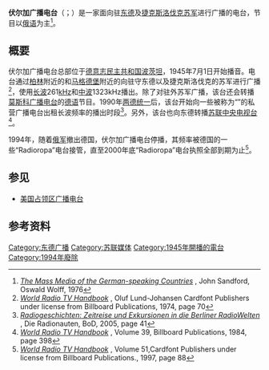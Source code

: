 {{广播电台
| 電臺名稱        = 伏尔加广播电台
| 英文名稱        = Radio Volga
| 原文名称        = {{lang|ru|Радио Волга}}<br />{{lang|de|Radio Wolga}}
| 電臺圖片檔案    = Radio Wolga QSL.jpg
| 電臺圖片尺寸    = 200px
| 電臺圖片名稱    =伏尔加广播电台于1994年签发的[[QSL卡|QSL卡]]正面图案
| 通称        = 
| 缩写        = 
| 所屬國家        = {{GDR}}<br />{{USSR}}/{{RUS}}
| 所屬國家或地區  = 
| 總部所在        = {{GDR}}[[波茨坦|波茨坦]]
| 播放地區        = {{GDR}}<br />{{CSK}}
| 開播日期      = 1945年7月1日
| 停播日期       = 1994年
| 電臺呼號        = 
| 类型        = 政治宣传
| 宗教        = 
| 主要语言        = [[俄语|俄语]]及少量[[德语|德语]]
| 使用频段        = 长波、中波
| 電臺口號        =
| 隶属            = 
| 擁有者          = [[苏军|苏联军方]]
| 持股者          =
| 董事长          =  
| 前電臺名稱      = 
| 被取代名稱      = 
| 前電臺呼號      = 
| 被取代呼號      = 
| 集團同類頻道    = 
| 重播服務電臺    = 
| 電臺官方網站    = 
| 備註            = 
| 無線廣播收聽地區01= 东德、捷克斯洛伐克
| 無線廣播頻道數01= LW 261kHz<br />AM 1323kHz
| 數位電視供應商01= 
| 數位電視頻道數01= 
| 衛星電視供應商01= 
| 衛星電視頻道數01= 
| 有線電視供應商01= 
| 有線電視頻道數01= 
| 收听时间01= 
| 收听频率01= 
| 衛星廣播供應商01= 
| 衛星廣播頻道數01= 
| 線上收聽網站01  = 
| 線上收聽網址01  = 
}}
'''伏尔加广播电台'''（{{lang-ru|Радио Волга}}；{{lang-de|Radio Wolga}}）是一家面向驻[[东德|东德]]及[[捷克斯洛伐克|捷克斯洛伐克]][[苏军|苏军]]进行广播的电台，节目以[[俄语|俄语]]为主<ref>[https://books.google.co.uk/books?id=djFiAAAAMAAJ&q=%22Radio+Volga%22+gdr&dq=%22Radio+Volga%22+gdr&hl=en&sa=X&ved=0ahUKEwio_4LD4KfLAhUHyRQKHTUBCigQ6AEIMDAA ''The Mass Media of the German-speaking Countries''] {{Wayback|url=https://books.google.co.uk/books?id=djFiAAAAMAAJ&q=%22Radio+Volga%22+gdr&dq=%22Radio+Volga%22+gdr&hl=en&sa=X&ved=0ahUKEwio_4LD4KfLAhUHyRQKHTUBCigQ6AEIMDAA |date=20200131154843 }}, John Sandford, Oswald Wolff, 1976</ref>。

==概要==
伏尔加广播电台总部位于[[德意志民主共和国|德意志民主共和国]][[波茨坦|波茨坦]]，1945年7月1日开始播音。电台通过[[柏林|柏林]]附近的{{le|Königs Wusterhausen长波发射台|Königs Wusterhausen radio transmitter}}和[[马格德堡|马格德堡]]附近的{{le|Burg中波发射台|Burg AM transmitter}}向驻守东德以及捷克斯洛伐克的苏军进行广播<ref name ="WRTH">[https://books.google.co.uk/books?id=ENI6AAAAIAAJ&q=%22Radio+Volga%22++K%C3%B6nigs+Wusterhausen&dq=%22Radio+Volga%22++K%C3%B6nigs+Wusterhausen&hl=en&sa=X&ved=0ahUKEwjSxuuG4qfLAhWFuRQKHUD5Cw8Q6AEILTAA ''World Radio TV Handbook''] {{Wayback|url=https://books.google.co.uk/books?id=ENI6AAAAIAAJ&q=%22Radio+Volga%22++K%C3%B6nigs+Wusterhausen&dq=%22Radio+Volga%22++K%C3%B6nigs+Wusterhausen&hl=en&sa=X&ved=0ahUKEwjSxuuG4qfLAhWFuRQKHUD5Cw8Q6AEILTAA |date=20200131154955 }}, Oluf Lund-Johansen Cardfont Publishers under license from Billboard Publications, 1974, page 70</ref>，使用[[长波|长波]]261[[kHz|kHz]]和[[中波|中波]]1323kHz播出。除了对驻外苏军广播，该台还会转播[[莫斯科广播电台|莫斯科广播电台]]的[[德语|德语]]节目。1990年[[两德统一|两德统一]]后，该台开始向一些被称为“{{link-de|Radioropa|Radioropa}}”的私营广播电台出租长波频率的播出时段<ref>[https://books.google.co.uk/books?id=KXxJzHGJas0C&lpg=PA40&dq=%22FFB%22%20Radio%20%22Berlin%22%20%221994%22&pg=PA41#v=onepage&q=%22FFB%22%20Radio%20%22Berlin%22%20%221994%22&f=true ''Radiogeschichten: Zeitreise und Exkursionen in die Berliner RadioWelten''] {{Wayback|url=https://books.google.co.uk/books?id=KXxJzHGJas0C&lpg=PA40&dq=%22FFB%22%20Radio%20%22Berlin%22%20%221994%22&pg=PA41#v=onepage&q=%22FFB%22%20Radio%20%22Berlin%22%20%221994%22&f=true |date=20200131154638 }}, Die Radionauten, BoD, 2005, page 41</ref>。另外，该台也向东德转播[[苏联中央电视台|苏联中央电视台]]{{le|第一套节目|Programme One}}<ref>[https://books.google.co.uk/books?id=jMdNAAAAYAAJ&dq=soviet+television+TSS+Berlin&focus=searchwithinvolume&q=TSS-1+ ''World Radio TV Handbook''] {{Wayback|url=https://books.google.co.uk/books?id=jMdNAAAAYAAJ&dq=soviet+television+TSS+Berlin&focus=searchwithinvolume&q=TSS-1+ |date=20200131154825 }}, Volume 39, Billboard Publications, 1984, page 398</ref>。

1994年，随着[[俄军|俄军]]撤出德国，伏尔加广播电台停播，其频率被德国的一些“Radioropa”电台接管，直至2000年底“Radioropa”电台执照全部到期为止<ref>[https://books.google.co.uk/books?id=qTUqAQAAIAAJ&q=Radioropa+Info&dq=Radioropa+Info&hl=en&sa=X&ved=0ahUKEwj2s6bR56fLAhVJ8RQKHaaIA9EQ6AEILjAD ''World Radio TV Handbook''] {{Wayback|url=https://books.google.co.uk/books?id=qTUqAQAAIAAJ&q=Radioropa+Info&dq=Radioropa+Info&hl=en&sa=X&ved=0ahUKEwj2s6bR56fLAhVJ8RQKHaaIA9EQ6AEILjAD |date=20200131160224 }}, Volume 51,Cardfont Publishers under license from Billboard Publications., 1997, page 88</ref>。

==参见==
*[[美国占领区广播电台|美国占领区广播电台]]

==参考资料==
{{reflist}}

[[Category:东德广播|Category:东德广播]]
[[Category:苏联媒体|Category:苏联媒体]]
[[Category:1945年開播的電台|Category:1945年開播的電台]]
[[Category:1994年廢除|Category:1994年廢除]]